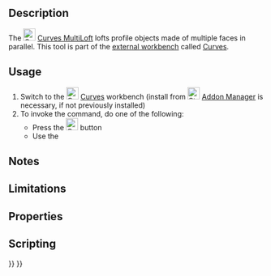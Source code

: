 <languages/>
<translate>

<!--T:1-->
{{Docnav
|[[Curves_ReflectLines|ReflectLines]]
|[[Curves_BlendSurf2|BlendSurface]]
|[[Curves_Workbench|Curves]]
|IconL=Curves_ReflectLines.svg
|IconR=Curves_BlendSurf2.svg
|IconC=Curves_workbench_icon.svg
}}

<!--T:2-->
{{GuiCommand
|Name=Curves MultiLoft
|MenuLocation=Surfaces → MultiLoft
|Workbenches=[[Curves_Workbench|Curves]]
}}

==Description== <!--T:3-->

<!--T:4-->
The [[Image:Curves_MultiLoft.svg|24px]] [[Curves_MultiLoft|Curves MultiLoft]] lofts profile objects made of multiple faces in parallel. This tool is part of the [[External_workbenches|external workbench]] called [[Curves_Workbench|Curves]].

==Usage== <!--T:5-->

<!--T:6-->
# Switch to the [[Image:Curves_workbench_icon.svg|24px]] [[Curves_Workbench|Curves]] workbench (install from [[Image:Std_AddonMgr.svg|24px]] [[Std_AddonMgr|Addon Manager]] is necessary, if not previously installed)
# To invoke the command, do one of the following:
#* Press the [[Image:Curves_MultiLoft.svg|24px]] button
#* Use the {{MenuCommand|Surfaces → MultiLoft}}


==Notes== <!--T:7-->


==Limitations== <!--T:8-->


==Properties== <!--T:9-->


==Scripting== <!--T:10-->


<!--T:11-->
{{Docnav
|[[Curves_ReflectLines|ReflectLines]]
|[[Curves_BlendSurf2|BlendSurface]]
|[[Curves_Workbench|Curves]]
|IconL=Curves_ReflectLines.svg
|IconR=Curves_BlendSurf2.svg
|IconC=Curves_workbench_icon.svg
}}

</translate>
{{Curves Tools navi{{#translation:}}}}
{{Userdocnavi{{#translation:}}}}